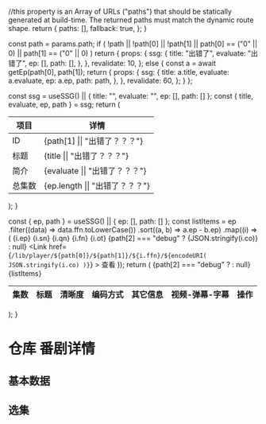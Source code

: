 
  //this property is an Array of URLs ("paths") that should be statically generated at build-time. The returned paths must match the dynamic route shape.
  return {
    paths: [],
    fallback: true,
  };
}

  const path = params.path;
  if (
    !path ||
    !path[0] ||
    !path[1] ||
    path[0] == ("0" || 0) ||
    path[1] == ("0" || 0)
  )
    return {
      props: {
        ssg: {
          title: "出错了",
          evaluate: "出错了",
          ep: [],
          path: [],
        },
      },
      revalidate: 10,
    };
  else {
    const a = await getEp(path[0], path[1]);
    return {
      props: {
        ssg: {
          title: a.title,
          evaluate: a.evaluate,
          ep: a.ep,
          path: path,
        },
      },
      revalidate: 60,
    };
  }
};

  const ssg = useSSG() || { title: "", evaluate: "", ep: [], path: [] };
  const { title, evaluate, ep, path } = ssg;
  return (
    <table>
      <thead>
        <tr>
          <th>项目</th>
          <th>详情</th>
        </tr>
      </thead>
      <tbody>
        <tr>
          <td>ID</td>
          <td>{path[1] || "出错了？？？"}</td>
        </tr>
        <tr>
          <td>标题</td>
          <td>{title || "出错了？？？"}</td>
        </tr>
        <tr>
          <td>简介</td>
          <td>{evaluate || "出错了？？？"}</td>
        </tr>
        <tr>
          <td>总集数</td>
          <td>{ep.length || "出错了？？？"}</td>
        </tr>
      </tbody>
    </table>
  );
}

  const { ep, path } = useSSG() || { ep: [], path: [] };
  const listItems = ep
    .filter((data) => data.ffn.toLowerCase())
    .sort((a, b) => a.ep - b.ep)
    .map((i) => (
      <tr key={i.ep}>
        <td>{i.ep}</td>
        <td>{i.sn}</td>
        <td>{i.qn}</td>
        <td>{i.fn}</td>
        <td>{i.ot}</td>
        {path[2] === "debug" ? <td>{JSON.stringify(i.co)}</td> : null}
        <td>
          <Link
            href={`/lib/player/${path[0]}/${path[1]}/${i.ffn}/${encodeURI(
              JSON.stringify(i.co)
            )}`}
          >
            查看
          </Link>
        </td>
      </tr>
    ));
  return (
    <table>
      <thead>
        <tr>
          <th>集数</th>
          <th>标题</th>
          <th>清晰度</th>
          <th>编码方式</th>
          <th>其它信息</th>
          {path[2] === "debug" ? <th>视频-弹幕-字幕</th> : null}
          <th>操作</th>
        </tr>
      </thead>
      <tbody>{listItems}</tbody>
    </table>
  );
}

# 仓库 番剧详情

## 基本数据

<BasicData />

## 选集

<List />
